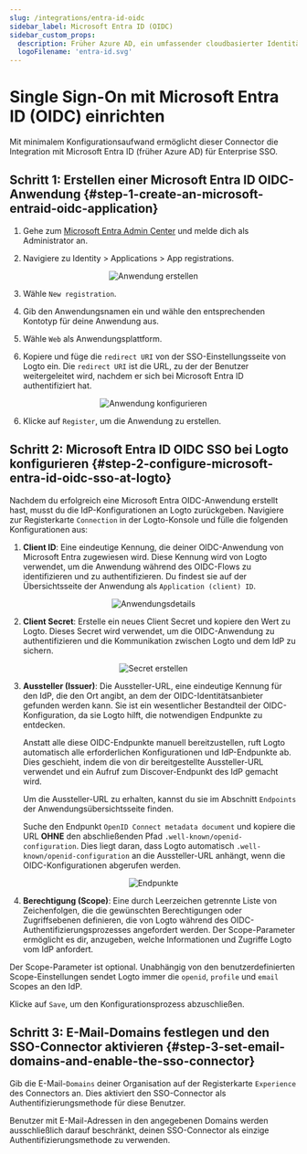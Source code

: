 ```yaml
---
slug: /integrations/entra-id-oidc
sidebar_label: Microsoft Entra ID (OIDC)
sidebar_custom_props:
  description: Früher Azure AD, ein umfassender cloudbasierter Identitätsverwaltungsdienst.
  logoFilename: 'entra-id.svg'
---
```




# Single Sign-On mit Microsoft Entra ID (OIDC) einrichten

Mit minimalem Konfigurationsaufwand ermöglicht dieser Connector die Integration mit Microsoft Entra ID (früher Azure AD) für Enterprise SSO.

<GuideTip />

## Schritt 1: Erstellen einer Microsoft Entra ID OIDC-Anwendung \{#step-1-create-an-microsoft-entraid-oidc-application}

1. Gehe zum [Microsoft Entra Admin Center](https://entra.microsoft.com/) und melde dich als Administrator an.

2. Navigiere zu Identity > Applications > App registrations.

<center>
  <img src={createApplication} alt="Anwendung erstellen" />
</center>

3. Wähle `New registration`.

4. Gib den Anwendungsnamen ein und wähle den entsprechenden Kontotyp für deine Anwendung aus.

5. Wähle `Web` als Anwendungsplattform.

6. Kopiere und füge die `redirect URI` von der SSO-Einstellungsseite von Logto ein. Die `redirect URI` ist die URL, zu der der Benutzer weitergeleitet wird, nachdem er sich bei Microsoft Entra ID authentifiziert hat.

<center>
  <img src={configApplication} alt="Anwendung konfigurieren" />
</center>

6. Klicke auf `Register`, um die Anwendung zu erstellen.

## Schritt 2: Microsoft Entra ID OIDC SSO bei Logto konfigurieren \{#step-2-configure-microsoft-entra-id-oidc-sso-at-logto}

Nachdem du erfolgreich eine Microsoft Entra OIDC-Anwendung erstellt hast, musst du die IdP-Konfigurationen an Logto zurückgeben. Navigiere zur Registerkarte `Connection` in der Logto-Konsole und fülle die folgenden Konfigurationen aus:

1. **Client ID**: Eine eindeutige Kennung, die deiner OIDC-Anwendung von Microsoft Entra zugewiesen wird. Diese Kennung wird von Logto verwendet, um die Anwendung während des OIDC-Flows zu identifizieren und zu authentifizieren. Du findest sie auf der Übersichtsseite der Anwendung als `Application (client) ID`.

<center>
  <img src={applicationDetails} alt="Anwendungsdetails" />
</center>

2. **Client Secret**: Erstelle ein neues Client Secret und kopiere den Wert zu Logto. Dieses Secret wird verwendet, um die OIDC-Anwendung zu authentifizieren und die Kommunikation zwischen Logto und dem IdP zu sichern.

<center>
  <img src={createSecret} alt="Secret erstellen" />
</center>

3. **Aussteller (Issuer)**: Die Aussteller-URL, eine eindeutige Kennung für den IdP, die den Ort angibt, an dem der OIDC-Identitätsanbieter gefunden werden kann. Sie ist ein wesentlicher Bestandteil der OIDC-Konfiguration, da sie Logto hilft, die notwendigen Endpunkte zu entdecken.

   Anstatt alle diese OIDC-Endpunkte manuell bereitzustellen, ruft Logto automatisch alle erforderlichen Konfigurationen und IdP-Endpunkte ab. Dies geschieht, indem die von dir bereitgestellte Aussteller-URL verwendet und ein Aufruf zum Discover-Endpunkt des IdP gemacht wird.

   Um die Aussteller-URL zu erhalten, kannst du sie im Abschnitt `Endpoints` der Anwendungsübersichtsseite finden.

   Suche den Endpunkt `OpenID Connect metadata document` und kopiere die URL **OHNE** den abschließenden Pfad `.well-known/openid-configuration`. Dies liegt daran, dass Logto automatisch `.well-known/openid-configuration` an die Aussteller-URL anhängt, wenn die OIDC-Konfigurationen abgerufen werden.

<center>
  <img src={endpoints} alt="Endpunkte" />
</center>

4. **Berechtigung (Scope)**: Eine durch Leerzeichen getrennte Liste von Zeichenfolgen, die die gewünschten Berechtigungen oder Zugriffsebenen definieren, die von Logto während des OIDC-Authentifizierungsprozesses angefordert werden. Der Scope-Parameter ermöglicht es dir, anzugeben, welche Informationen und Zugriffe Logto vom IdP anfordert.

Der Scope-Parameter ist optional. Unabhängig von den benutzerdefinierten Scope-Einstellungen sendet Logto immer die `openid`, `profile` und `email` Scopes an den IdP.

Klicke auf `Save`, um den Konfigurationsprozess abzuschließen.

## Schritt 3: E-Mail-Domains festlegen und den SSO-Connector aktivieren \{#step-3-set-email-domains-and-enable-the-sso-connector}

Gib die E-Mail-`Domains` deiner Organisation auf der Registerkarte `Experience` des Connectors an. Dies aktiviert den SSO-Connector als Authentifizierungsmethode für diese Benutzer.

Benutzer mit E-Mail-Adressen in den angegebenen Domains werden ausschließlich darauf beschränkt, deinen SSO-Connector als einzige Authentifizierungsmethode zu verwenden.
